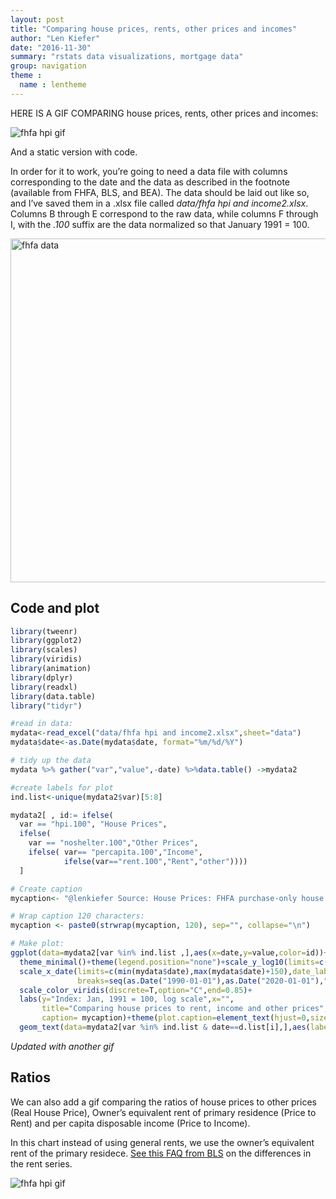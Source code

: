 ```yaml
---
layout: post
title: "Comparing house prices, rents, other prices and incomes"
author: "Len Kiefer"
date: "2016-11-30"
summary: "rstats data visualizations, mortgage data"
group: navigation
theme :
  name : lentheme
---
```


HERE IS A GIF COMPARING house prices, rents, other prices and incomes:

<img src="{{ site.url }}/img/charts_nov_30_2016/house prices vs other prices nov 2016.gif" alt="fhfa hpi gif" />

And a static version with code.

In order for it to work, you're going to need a data file with columns corresponding to the date and the data as described in the footnote (available from FHFA, BLS, and BEA).  The data should be laid out like so, and I've saved them in a .xlsx file called *data/fhfa hpi and income2.xlsx*. Columns B through E correspond to the raw data, while columns F through I, with the *.100* suffix are the data normalized so that January 1991 = 100.

<img src="{{ site.url }}/img/charts_nov_30_2016/datapic.PNG" alt="fhfa data" style="width: 550px;" />

## Code and plot

``` r
library(tweenr)
library(ggplot2)
library(scales)
library(viridis)
library(animation)
library(dplyr)
library(readxl)
library(data.table)
library("tidyr")

#read in data:
mydata<-read_excel("data/fhfa hpi and income2.xlsx",sheet="data")
mydata$date<-as.Date(mydata$date, format="%m/%d/%Y")

# tidy up the data
mydata %>% gather("var","value",-date) %>%data.table() ->mydata2

#create labels for plot
ind.list<-unique(mydata2$var)[5:8]

mydata2[ , id:= ifelse(
  var == "hpi.100", "House Prices",
  ifelse( 
    var == "noshelter.100","Other Prices",
    ifelse( var== "percapita.100","Income",
            ifelse(var=="rent.100","Rent","other"))))
  ]

# Create caption
mycaption<- "@lenkiefer Source: House Prices: FHFA purchase-only house price index. Rent: U.S. Bureau of Labor Statistics (BLS) consumer price index rent of primary residence. Other Prices: BLS consumer price index all items less shelter. Income: U.S. Bureau of Economic Analysis per capita disposable personal income (Table 2.6.). All are seasonally adjusted."

# Wrap caption 120 characters:
mycaption <- paste0(strwrap(mycaption, 120), sep="", collapse="\n")

# Make plot:
ggplot(data=mydata2[var %in% ind.list ,],aes(x=date,y=value,color=id))+geom_line(size=0.95,alpha=0.82)+
  theme_minimal()+theme(legend.position="none")+scale_y_log10(limits=c(100,250),breaks=seq(100,250,50))+
  scale_x_date(limits=c(min(mydata$date),max(mydata$date)+150),date_labels="%Y",
               breaks=seq(as.Date("1990-01-01"),as.Date("2020-01-01"),"5 year"))+
  scale_color_viridis(discrete=T,option="C",end=0.85)+
  labs(y="Index: Jan, 1991 = 100, log scale",x="",
       title="Comparing house prices to rent, income and other prices",
       caption= mycaption)+theme(plot.caption=element_text(hjust=0,size=10))+
  geom_text(data=mydata2[var %in% ind.list & date==d.list[i],],aes(label=id,color=id),size=4,alpha=0.9)
```


*Updated with another gif*

## Ratios

We can also add a gif comparing the ratios of house prices to other prices (Real House Price), Owner's equivalent rent of primary residence (Price to Rent) and per capita disposable income (Price to Income).

In this chart instead of using general rents, we use the owner's equivalent rent of the primary residece. [See this FAQ from BLS](http://www.bls.gov/cpi/cpifacnewrent.pdf) on the differences in the rent series.

<img src="{{ site.url }}/img/charts_nov_30_2016/house price ratios vs other prices nov 2016.gif" alt="fhfa hpi gif" />
